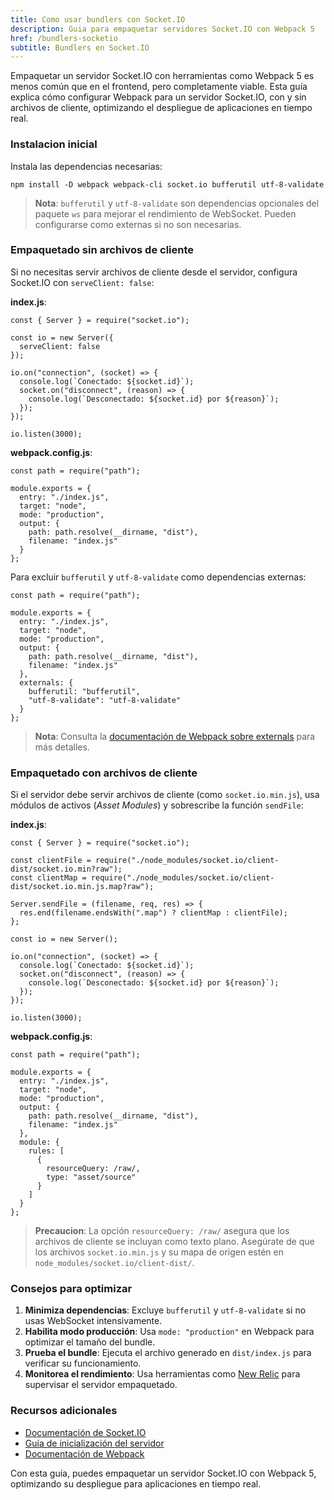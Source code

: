 ```yaml
---
title: Como usar bundlers con Socket.IO
description: Guia para empaquetar servidores Socket.IO con Webpack 5
href: /bundlers-socketio
subtitle: Bundlers en Socket.IO
---
```


Empaquetar un servidor Socket.IO con herramientas como Webpack 5 es menos común que en el frontend, pero completamente viable. Esta guía explica cómo configurar Webpack para un servidor Socket.IO, con y sin archivos de cliente, optimizando el despliegue de aplicaciones en tiempo real.

### Instalacion inicial

Instala las dependencias necesarias:

```go:bash
npm install -D webpack webpack-cli socket.io bufferutil utf-8-validate
```

> **Nota**: `bufferutil` y `utf-8-validate` son dependencias opcionales del paquete `ws` para mejorar el rendimiento de WebSocket. Pueden configurarse como externas si no son necesarias.

### Empaquetado sin archivos de cliente

Si no necesitas servir archivos de cliente desde el servidor, configura Socket.IO con `serveClient: false`:

**index.js**:

```go:js
const { Server } = require("socket.io");

const io = new Server({
  serveClient: false
});

io.on("connection", (socket) => {
  console.log(`Conectado: ${socket.id}`);
  socket.on("disconnect", (reason) => {
    console.log(`Desconectado: ${socket.id} por ${reason}`);
  });
});

io.listen(3000);
```

**webpack.config.js**:

```go:js
const path = require("path");

module.exports = {
  entry: "./index.js",
  target: "node",
  mode: "production",
  output: {
    path: path.resolve(__dirname, "dist"),
    filename: "index.js"
  }
};
```

Para excluir `bufferutil` y `utf-8-validate` como dependencias externas:

```go:js
const path = require("path");

module.exports = {
  entry: "./index.js",
  target: "node",
  mode: "production",
  output: {
    path: path.resolve(__dirname, "dist"),
    filename: "index.js"
  },
  externals: {
    bufferutil: "bufferutil",
    "utf-8-validate": "utf-8-validate"
  }
};
```

> **Nota**: Consulta la [documentación de Webpack sobre externals](https://webpack.js.org/configuration/externals/) para más detalles.

### Empaquetado con archivos de cliente

Si el servidor debe servir archivos de cliente (como `socket.io.min.js`), usa módulos de activos (_Asset Modules_) y sobrescribe la función `sendFile`:

**index.js**:

```go:js
const { Server } = require("socket.io");

const clientFile = require("./node_modules/socket.io/client-dist/socket.io.min?raw");
const clientMap = require("./node_modules/socket.io/client-dist/socket.io.min.js.map?raw");

Server.sendFile = (filename, req, res) => {
  res.end(filename.endsWith(".map") ? clientMap : clientFile);
};

const io = new Server();

io.on("connection", (socket) => {
  console.log(`Conectado: ${socket.id}`);
  socket.on("disconnect", (reason) => {
    console.log(`Desconectado: ${socket.id} por ${reason}`);
  });
});

io.listen(3000);
```

**webpack.config.js**:

```go:js
const path = require("path");

module.exports = {
  entry: "./index.js",
  target: "node",
  mode: "production",
  output: {
    path: path.resolve(__dirname, "dist"),
    filename: "index.js"
  },
  module: {
    rules: [
      {
        resourceQuery: /raw/,
        type: "asset/source"
      }
    ]
  }
};
```

> **Precaucion**: La opción `resourceQuery: /raw/` asegura que los archivos de cliente se incluyan como texto plano. Asegúrate de que los archivos `socket.io.min.js` y su mapa de origen estén en `node_modules/socket.io/client-dist/`.

### Consejos para optimizar

1. **Minimiza dependencias**: Excluye `bufferutil` y `utf-8-validate` si no usas WebSocket intensivamente.
2. **Habilita modo producción**: Usa `mode: "production"` en Webpack para optimizar el tamaño del bundle.
3. **Prueba el bundle**: Ejecuta el archivo generado en `dist/index.js` para verificar su funcionamiento.
4. **Monitorea el rendimiento**: Usa herramientas como [New Relic](https://newrelic.com) para supervisar el servidor empaquetado.

### Recursos adicionales

- [Documentación de Socket.IO](https://socket.io/docs/v4/)
- [Guía de inicialización del servidor](/inicializacion-servidor-socketio)
- [Documentación de Webpack](https://webpack.js.org/configuration/)

Con esta guía, puedes empaquetar un servidor Socket.IO con Webpack 5, optimizando su despliegue para aplicaciones en tiempo real.
